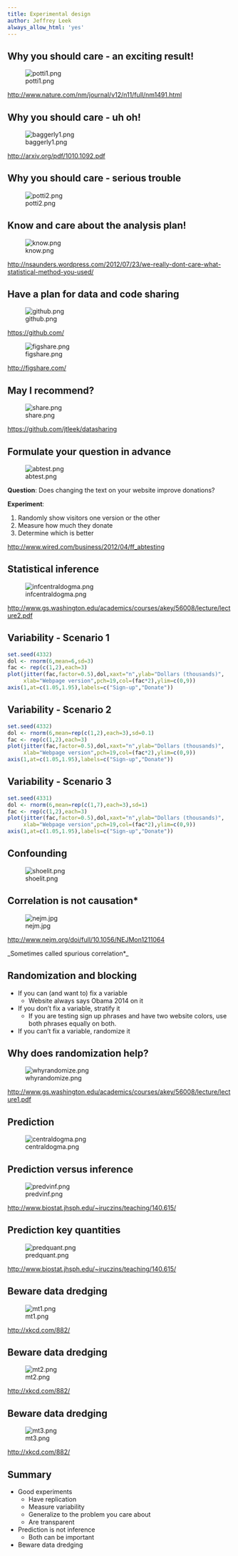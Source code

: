 ```yaml
---
title: Experimental design
author: Jeffrey Leek
always_allow_html: 'yes'
---
```




## Why you should care - an exciting result!


![potti1.png](../../assets/img/01_DataScientistToolbox/potti1.png)


[http://www.nature.com/nm/journal/v12/n11/full/nm1491.html](http://www.nature.com/nm/journal/v12/n11/full/nm1491.html
)


## Why you should care - uh oh! 


![baggerly1.png](../../assets/img/01_DataScientistToolbox/baggerly1.png)


[http://arxiv.org/pdf/1010.1092.pdf](http://arxiv.org/pdf/1010.1092.pdf)


## Why you should care - serious trouble


![potti2.png](../../assets/img/01_DataScientistToolbox/potti2.png)



## Know and care about the analysis plan!

![know.png](../../assets/img/01_DataScientistToolbox/know.png)

[http://nsaunders.wordpress.com/2012/07/23/we-really-dont-care-what-statistical-method-you-used/](http://nsaunders.wordpress.com/2012/07/23/we-really-dont-care-what-statistical-method-you-used/)



## Have a plan for data and code sharing


![github.png](../../assets/img/01_DataScientistToolbox/github.png)


[https://github.com/](https://github.com/)

![figshare.png](../../assets/img/01_DataScientistToolbox/figshare.png)

[http://figshare.com/](http://figshare.com/)



## May I recommend? 


![share.png](../../assets/img/01_DataScientistToolbox/share.png)

[https://github.com/jtleek/datasharing](https://github.com/jtleek/datasharing
)



## Formulate your question in advance

![abtest.png](../../assets/img/01_DataScientistToolbox/abtest.png)


__Question__: Does changing the text on your website improve donations?

__Experiment__:

1. Randomly show visitors one version or the other
2. Measure how much they donate
3. Determine which is better

[http://www.wired.com/business/2012/04/ff_abtesting](http://www.wired.com/business/2012/04/ff_abtesting)


## Statistical inference

![infcentraldogma.png](../../assets/img/01_DataScientistToolbox/infcentraldogma.png)

[http://www.gs.washington.edu/academics/courses/akey/56008/lecture/lecture2.pdf](http://www.gs.washington.edu/academics/courses/akey/56008/lecture/lecture2.pdf)




## Variability - Scenario 1

```r
set.seed(4332)
dol <- rnorm(6,mean=6,sd=3)
fac <- rep(c(1,2),each=3)
plot(jitter(fac,factor=0.5),dol,xaxt="n",ylab="Dollars (thousands)",
     xlab="Webpage version",pch=19,col=(fac*2),ylim=c(0,9))
axis(1,at=c(1.05,1.95),labels=c("Sign-up","Donate"))
```



## Variability - Scenario 2

```r
set.seed(4332)
dol <- rnorm(6,mean=rep(c(1,2),each=3),sd=0.1)
fac <- rep(c(1,2),each=3)
plot(jitter(fac,factor=0.5),dol,xaxt="n",ylab="Dollars (thousands)",
     xlab="Webpage version",pch=19,col=(fac*2),ylim=c(0,9))
axis(1,at=c(1.05,1.95),labels=c("Sign-up","Donate"))
```




## Variability - Scenario 3

```r
set.seed(4331)
dol <- rnorm(6,mean=rep(c(1,7),each=3),sd=1)
fac <- rep(c(1,2),each=3)
plot(jitter(fac,factor=0.5),dol,xaxt="n",ylab="Dollars (thousands)",
     xlab="Webpage version",pch=19,col=(fac*2),ylim=c(0,9))
axis(1,at=c(1.05,1.95),labels=c("Sign-up","Donate"))
```


## Confounding


![shoelit.png](../../assets/img/01_DataScientistToolbox/shoelit.png)



## Correlation is not causation*

![nejm.jpg](../../assets/img/01_DataScientistToolbox/nejm.jpg)



[http://www.nejm.org/doi/full/10.1056/NEJMon1211064](http://www.nejm.org/doi/full/10.1056/NEJMon1211064)

_Sometimes called spurious correlation*_


## Randomization and blocking


* If you can (and want to) fix a variable
  * Website always says Obama 2014 on it
* If you don't fix a variable, stratify it
  * If you are testing sign up phrases and have two website colors, use both phrases equally on both. 
* If you can't fix a variable, randomize it



## Why does randomization help? 

![whyrandomize.png](../../assets/img/01_DataScientistToolbox/whyrandomize.png)

[http://www.gs.washington.edu/academics/courses/akey/56008/lecture/lecture1.pdf](http://www.gs.washington.edu/academics/courses/akey/56008/lecture/lecture1.pdf)


## Prediction

![centraldogma.png](../../assets/img/08_PredictionAndMachineLearning/centraldogma.png)


## Prediction versus inference

![predvinf.png](../../assets/img/01_DataScientistToolbox/predvinf.png)

[http://www.biostat.jhsph.edu/~iruczins/teaching/140.615/](http://www.biostat.jhsph.edu/~iruczins/teaching/140.615/)


## Prediction key quantities


![predquant.png](../../assets/img/01_DataScientistToolbox/predquant.png)

[http://www.biostat.jhsph.edu/~iruczins/teaching/140.615/](http://www.biostat.jhsph.edu/~iruczins/teaching/140.615/)


## Beware data dredging


![mt1.png](../../assets/img/01_DataScientistToolbox/mt1.png)

[http://xkcd.com/882/](http://xkcd.com/882/)



## Beware data dredging


![mt2.png](../../assets/img/01_DataScientistToolbox/mt2.png)

[http://xkcd.com/882/](http://xkcd.com/882/)



## Beware data dredging


![mt3.png](../../assets/img/01_DataScientistToolbox/mt3.png)

[http://xkcd.com/882/](http://xkcd.com/882/)


## Summary

* Good experiments
  * Have replication
  * Measure variability
  * Generalize to the problem you care about
  * Are transparent
* Prediction is not inference
  * Both can be important
* Beware data dredging
